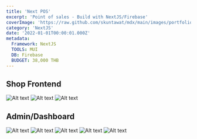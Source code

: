 ```yaml
---
title: 'Next POS'
excerpt: 'Point of sales - Build with NextJS/Firebase'
coverImage: 'https://raw.github.com/skuntawat/mdx/main/images/portfolio/app/next-pos/cover.jpg'
category: 'NextJS'
date: '2022-01-01T00:00:01.000Z'
metadata:
  Framework: NextJS
  TOOLS: MUI
  DB: Firebase
  BUDGET: 38,000 THB
---
```


## Shop Frontend

![Alt text](https://raw.github.com/skuntawat/mdx/main/images/portfolio/app/next-pos/f1.png)
![Alt text](https://raw.github.com/skuntawat/mdx/main/images/portfolio/app/next-pos/f2.png)
![Alt text](https://raw.github.com/skuntawat/mdx/main/images/portfolio/app/next-pos/f3.png)

## Admin/Dashboard

![Alt text](https://raw.github.com/skuntawat/mdx/main/images/portfolio/app/next-pos/d1.png)
![Alt text](https://raw.github.com/skuntawat/mdx/main/images/portfolio/app/next-pos/d2.png)
![Alt text](https://raw.github.com/skuntawat/mdx/main/images/portfolio/app/next-pos/d3.png)
![Alt text](https://raw.github.com/skuntawat/mdx/main/images/portfolio/app/next-pos/d4.png)
![Alt text](https://raw.github.com/skuntawat/mdx/main/images/portfolio/app/next-pos/d5.png)